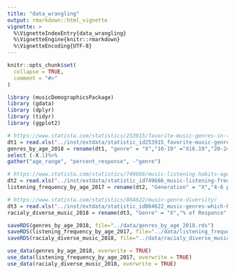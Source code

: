 ```yaml
---
title: "data_wrangling"
output: rmarkdown::html_vignette
vignette: >
  %\VignetteIndexEntry{data_wrangling}
  %\VignetteEngine{knitr::rmarkdown}
  %\VignetteEncoding{UTF-8}
---
```


```r
knitr::opts_chunk$set(
  collapse = TRUE,
  comment = "#>"
)
```

```r
library (musicDemographicsPackage)
library (gdata)
library (dplyr)
library (tidyr)
library (ggplot2)
```

```r
# https://www.statista.com/statistics/253915/favorite-music-genres-in-the-us/
dt1 = read.xls("../inst/extdata/statistic_id253915_favorite-music-genres-in-the-us-2018-by-age.xlsx", sheet = 2, skip = 2,header = TRUE)
genres_by_age_2018 = rename(dt1, "genre" = "X","16-19" ="X16.19","20-24"="X20.24","25-34" ="X25.34","35-44" ="X35.44","45-54" ="X45.54","55-64" ="X55.64","65+" ="X65.") %>% 
select (-X.1)%>%
gather("age_range", "percent_response", -"genre")

# https://www.statista.com/statistics/749666/music-listening-habits-age-usa/
dt2 = read.xls("../inst/extdata/statistic_id749666_music-listening-frequency-in-the-us-2017-by-age.xlsx", sheet = 2,  skip = 2,header = TRUE)
listening_frequency_by_age_2017 = rename(dt2, "Generation" = "X","4-6 per week" ="X4.6.times.a.week","1-3 per week"="X1.3.times.a.week","Few Times a Month" ="Few.times.a.month","Monthly or Less" ="Monthly.or.less") %>% select (-X.1) %>% gather("Frequency", "number", 2:7)

# https://www.statista.com/statistics/864622/music-genre-diversity/
dt3 = read.xls("../inst/extdata/statistic_id864622_music-genres-which-have-the-most-racial-diversity-in-the-us-2018.xlsx", sheet = 2, skip = 2, header = TRUE)
racialy_diverse_music_2018 = rename(dt3, "Genre" = "X","% of Responce" ="Share.of.respondents") %>% select (-X.1)

saveRDS(genres_by_age_2018, file="../data/genres_by_age_2018.rds")
saveRDS(listening_frequency_by_age_2017, file="../data/listening_frequency_by_age_2017.rds")
saveRDS(racialy_diverse_music_2018, file="../data/racialy_diverse_music_2018.rds")

use_data(genres_by_age_2018, overwrite = TRUE)
use_data(listening_frequency_by_age_2017, overwrite = TRUE)
use_data(racialy_diverse_music_2018, overwrite = TRUE)
```
